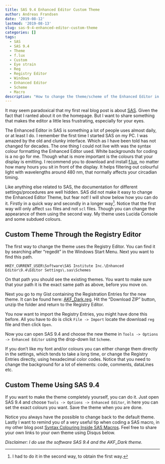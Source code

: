 ```yaml
---
title: SAS 9.4 Enhanced Editor Custom Theme
author: Andreas Frandsen
date: '2019-08-12'
lastmod: '2019-08-13'
slug: sas-9-4-enhanced-editor-custom-theme
categories: []
tags:
  - SAS
  - SAS 9.4
  - Theme
  - f.lux
  - Custom
  - Eye strain
  - Reg
  - Registry Editor
  - Windows
  - Enhanced Editor
  - Scheme
  - Macro
description: "How to change the theme/scheme of the Enhanced Editor in SAS 9.4. Blog post from afrandsen."
---
```


It may seem paradoxical that my first real blog post is about [SAS](https://www.sas.com/en_us/home.html). Given the fact that I ranted about it on the homepage. But I want to share something that makes the editor a little less frustrating, especially for your eyes.

The Enhanced Editor in SAS is something a lot of people uses almost daily, or at least I do. I remember the first time I started SAS on my PC. I was amazed by the old and clunky interface. Which as I have been told has not changed for decades. The one thing I could not live with was the syntax colour formatting the Enhanced Editor used. White backgrounds for coding is a no go for me. Though what is more important is the colours that your display is emitting. I recommend you to download and install [f.lux](https://justgetflux.com/), no matter how many hours you sit in front of the display. It helps filtering out colourful light with wavelengths around 480 nm, that normally affects your circadian timing.

Like anything else related to SAS, the documentation for different settings/procedures are well hidden. SAS did not make it easy to change the Enhanced Editor Theme, but fear not! I will show below how you can do it. Firstly in a quick way and secondly in a longer way^[I had to do it in the second way, to obtain the first way.]. Notice that the first way will only affect `sas` files and not `scl` files. Though you can change the appearance of them using the second way. My theme uses Lucida Console and some subdued colours.

## Custom Theme Through the Registry Editor
The first way to change the theme uses the Registry Editor. You can find it by searching after “regedit” in the Windows Start Menu. Next you want to find this path.

```
HKEY_CURRENT_USER\Software\SAS Institute Inc.\Enhanced Editor\9.4\Editor Settings\.sas\Schemes
```

On that path you should see the existing themes. You want to make sure that your path it is the exact same path as above, before you move on.

Next you go to my Gist containing the Registration Entries for the new theme. It can be found here: [AKF_Dark.reg](https://gist.github.com/afrandsen/84c2128098783a2c549b2356d4897480). Hit the “Download ZIP” button, unzip the folder and return to the Registry Editor.

You now want to import the Registry Entries, you might have done this before. All you have to do is click `File -> Import` locate the download `reg` file and then click `Open`.

Now you can open SAS 9.4 and choose the new theme in `Tools -> Options -> Enhanced Editor` using the drop-down list `Scheme`.

If you don't like my font and/or colours you can either change them directly in the settings, which tends to take a long time, or change the Registry Entries directly, using hexadecimal color codes. Notice that you need to change the background for a lot of elements: code, comments, dataLines etc.

## Custom Theme Using SAS 9.4
If you want to make the theme completely yourself, you can do it. Just open SAS 9.4 and choose `Tools -> Options -> Enhanced Editor`, in here you can set the exact colours you want. Save the theme when you are done.

Notice you always have the possible to change back to the default theme. Lastly I want to remind you of a very useful tip when coding a SAS macro, in my other blog post [Syntax Colouring Inside SAS Macros](https://afrandsen.rbind.io/blog/2019/08/syntax-colouring-inside-sas-macros/). Feel free to share your own links to your own theme using Disqus below.

*Disclaimer: I do use the software SAS 9.4 and the AKF_Dark theme.*

